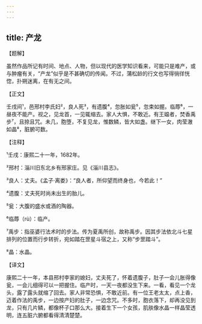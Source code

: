 ```yaml
---
---
---
```

title: 产龙
---




【题解】


虽然作品所记有时间、地点、人物，但以现代的医学知识看来，可能只是难产，或与肿瘤有关，“产龙”似乎是不甚确切的传闻。不过，蒲松龄的行文也写得徜徉恍惚，扑朔迷离，在有无之间。

【正文】

壬戌间¹，邑邢村李氏妇²，良人死³，有遗腹⁴，忽胀如瓮⁵，忽束如握。临蓐⁶，一昼夜不能产。视之，见龙首，一见辄缩去。家人大惧，不敢近。有王媪者，焚香禹步⁷，且捺且咒。未几，胞堕，不复见龙，惟数鳞，皆大如盏。继下一女，肉莹澈如晶⁸，脏腑可数。





【注释】


¹壬戌：康熙二十一年，1682年。

²邢村：淄川旧东北乡有邢家庄。见《淄川县志》。

³良人：丈夫。《孟子·离娄》：“良人者，所仰望而终身也，今若此！”

⁴遗腹：丈夫死时尚未出生的胎儿。

⁵瓮：大腹的盛水或酒的陶器。

⁶临蓐（rù）：临产。

⁷禹步：指巫婆行法术时的步法。传为夏禹所创，故称禹步。因其步法依北斗七星排列的位置而行步转折，宛如踏在罡星斗宿之上，又称“步罡踏斗”。

⁸晶：水晶。





【译文】


康熙二十一年，本县邢村李家的媳妇，丈夫死了，怀着遗腹子，肚子一会儿胀得像瓮，一会儿细得可以一把握住。临产时，一天一夜都没生下来。一看，看见一个龙头，露了露头就缩了回去。家人非常恐惧，不敢近前。有一位王老太太，点上香，迈着作法的禹步，一边按产妇的肚子，一边念咒。不多时，胞衣落下，却再没见到龙，只有几片鳞，都像杯子口那么大。接着生下一个女孩，肌肤像水晶一样晶莹透明，连五脏六腑都看得清清楚楚。